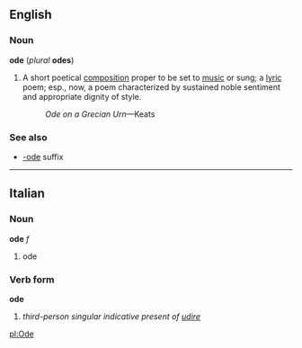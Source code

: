 ==English==
===Noun===
'''ode''' (''plural'' '''odes''')
#A short poetical [[composition]] proper to be set to [[music]] or sung; a [[lyric]] poem; esp., now, a poem characterized by sustained noble sentiment and appropriate dignity of style.
#:''Ode on a Grecian Urn''—Keats
===See also===
*[[-ode]] suffix
----

==Italian==
===Noun===
'''ode''' ''f''

# ode

===Verb form===
'''ode'''

# ''third-person singular indicative present of [[udire]]''

[[pl:Ode]]